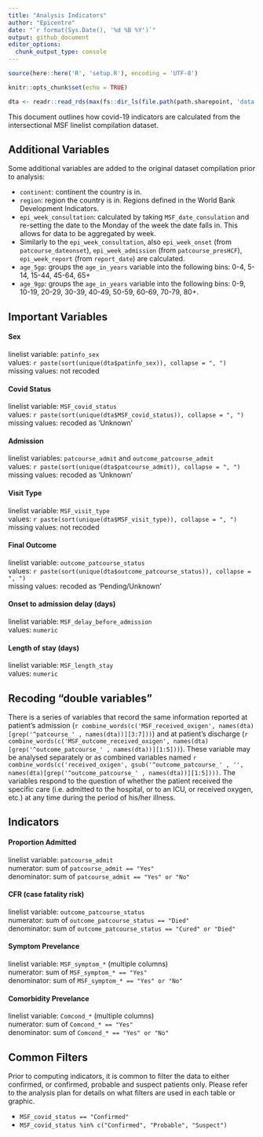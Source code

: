 ```yaml
---
title: "Analysis Indicators"
author: "Epicentre"
date: "`r format(Sys.Date(), '%d %B %Y')`"
output: github_document
editor_options:
  chunk_output_type: console
---
```


```r

source(here::here('R', 'setup.R'), encoding = 'UTF-8')

knitr::opts_chunk$set(echo = TRUE)

dta <- readr::read_rds(max(fs::dir_ls(file.path(path.sharepoint, 'data', 'linelist', 'world'), regexp = "[.]rds$")))

```

This document outlines how covid-19 indicators are calculated from the intersectional MSF linelist compilation dataset.


## Additional Variables

Some additional variables are added to the original dataset compilation prior to analysis:

- `continent`: continent the country is in.
- `region`: region the country is in. Regions defined in the World Bank Development Indicators.
- `epi_week_consultation`: calculated by taking `MSF_date_consulation` and re-setting the date to the Monday of the week the date falls in. This allows for data to be aggregated by week.
- Similarly to the `epi_week_consultation`, also `epi_week_onset` (from `patcourse_dateonset`), `epi_week_admission` (from `patcourse_presHCF`), `epi_week_report` (from `report_date`) are calculated.
- `age_5gp`: groups the `age_in_years` variable into the following bins: 0-4, 5-14, 15-44, 45-64, 65+
- `age_9gp`: groups the `age_in_years` variable into the following bins: 0-9, 10-19, 20-29, 30-39, 40-49, 50-59, 60-69, 70-79, 80+.


## Important Variables

#### Sex

linelist variable: `patinfo_sex`  
values: `r paste(sort(unique(dta$patinfo_sex)), collapse = ", ")`  
missing values: not recoded

#### Covid Status

linelist variable: `MSF_covid_status`  
values: `r paste(sort(unique(dta$MSF_covid_status)), collapse = ", ")`  
missing values: recoded as 'Unknown'

#### Admission

linelist variables: `patcourse_admit` and `outcome_patcourse_admit`  
values: `r paste(sort(unique(dta$patcourse_admit)), collapse = ", ")`  
missing values: recoded as 'Unknown'


#### Visit Type

linelist variable: `MSF_visit_type`  
values: `r paste(sort(unique(dta$MSF_visit_type)), collapse = ", ")`  
missing values: not recoded

#### Final Outcome

linelist variable: `outcome_patcourse_status`  
values: `r paste(sort(unique(dta$outcome_patcourse_status)), collapse = ", ")`  
missing values: recoded as 'Pending/Unknown'

#### Onset to admission delay (days)

linelist variable: `MSF_delay_before_admission`  
values: `numeric`

#### Length of stay (days)

linelist variable: `MSF_length_stay`  
values: `numeric`


## Recoding "double variables"
There is a series of variables that record the same information reported at patient's admission (``r combine_words(c('MSF_received_oxigen', names(dta)[grep('^patcourse_' , names(dta))][3:7]))``) and at patient's discharge (``r combine_words(c('MSF_outcome_received_oxigen', names(dta)[grep('^outcome_patcourse_' , names(dta))][1:5]))``). These variable may be analysed separately or as combined variables named ``r combine_words(c('received_oxigen', gsub('^outcome_patcourse_' , '', names(dta)[grep('^outcome_patcourse_' , names(dta))][1:5])))``. The variables respond to the question of whether the patient received the specific care (i.e. admitted to the hospital, or to an ICU, or received oxygen, etc.) at any time during the period of his/her illness.


## Indicators

#### Proportion Admitted

linelist variable: `patcourse_admit`  
numerator: sum of `patcourse_admit == "Yes"`  
denominator: sum of `patcourse_admit == "Yes" or "No"`

#### CFR (case fatality risk)

linelist variable: `outcome_patcourse_status`  
numerator: sum of `outcome_patcourse_status == "Died"`  
denominator: sum of `outcome_patcourse_status == "Cured" or "Died"`

#### Symptom Prevelance

linelist variable: `MSF_symptom_*` (multiple columns)  
numerator: sum of `MSF_symptom_* == "Yes"`  
denominator: sum of `MSF_symptom_* == "Yes" or "No"`

#### Comorbidity Prevelance

linelist variable: `Comcond_*` (multiple columns)  
numerator: sum of `Comcond_* == "Yes"`  
denominator: sum of `Comcond_* == "Yes" or "No"`

## Common Filters

Prior to computing indicators, it is common to filter the data to either confirmed, or confirmed, probable and suspect patients only. Please refer to the analysis plan for details on what filters are used in each table or graphic.

- `MSF_covid_status == "Confirmed"`
- `MSF_covid_status %in% c("Confirmed", "Probable", "Suspect")`

<br>
